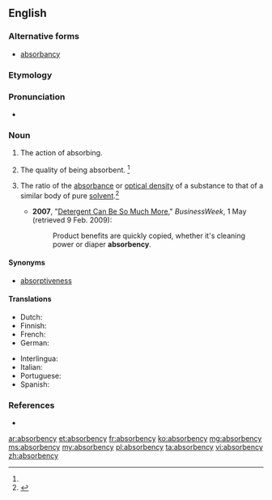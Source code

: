 ==English==

===Alternative forms===
* {{qualifier|physics}} [[absorbancy]]

===Etymology===
{{suffix|absorbance|y}}

===Pronunciation===
* {{a|US}} {{IPA|/æb.sɔɹ.bn̩.si/|/æb.zɔɹ.bn̩.si/|/əb.sɔɹ.bn̩.si/|/əb.zɔɹ.bn̩.si/}}

===Noun===
{{en-noun|absorbencies}}

# {{context|obsolete|lang=en}} The action of absorbing.
# The quality of being absorbent. {{defdate|First attested in the mid 19<sup>th</sup> century.}}<ref name=SOED/>
# {{context|physics|lang=en}} The ratio of the [[absorbance]] or [[optical density]] of a substance to that of a similar body of pure [[solvent]].<ref name=SOED>{{R:SOED5|page=9}}</ref>
#* '''2007''', "[http://www.businessweek.com/magazine/content/06_18/b3982087.htm?chan=innovation_branding_top+stories Detergent Can Be So Much More]," ''BusinessWeek'', 1 May (retrieved 9 Feb. 2009):
#*: Product benefits are quickly copied, whether it's cleaning power or diaper '''absorbency'''.

====Synonyms====
* [[absorptiveness]]

====Translations====
{{trans-top|absorbency}}
* Dutch: {{t+|nl|absorptie|f}}
* Finnish: {{t|fi|absorboivuus}}
* French: {{t+|fr|absorbance|f}}
* German: {{t|de|Absorbierfähigkeit|f}}
{{trans-mid}}
* Interlingua: {{t|ia|absorbentia}}
* Italian: {{t|it|capacità di assorbimento}}
* Portuguese: {{t|pt|absorvência|f}}
* Spanish: {{t+|es|absorbencia|f}}
{{trans-bottom}}

===References===
<references/>
* {{R:Webster 1913}}

[[ar:absorbency]]
[[et:absorbency]]
[[fr:absorbency]]
[[ko:absorbency]]
[[mg:absorbency]]
[[ms:absorbency]]
[[my:absorbency]]
[[pl:absorbency]]
[[ta:absorbency]]
[[vi:absorbency]]
[[zh:absorbency]]